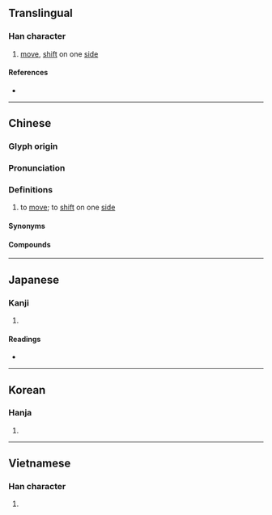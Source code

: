 {{character info}}
==Translingual==

===Han character===
{{Han char|rn=64|rad=手|as=07|sn=10|four=57027|canj=QSQL|ids=⿰扌那}}

# [[move]], [[shift]] on one [[side]]

====References====
* {{Han ref|kx=0431.200|dkj=12084|dj=0780.270|hdz=31876.050|uh=632A|ud=25386|bh=AEBF|bd=44735}}

----

==Chinese==
{{zh-forms}}

===Glyph origin===
{{Han etym}}

===Pronunciation===
{{zh-pron
|m=nuó
|ma=Zh-nuó.ogg
|c=no4
|mn=ml:nó͘/qz,xm,zz:no͘/tw:nô͘
|mn-t=no5
|mc=y
|oc=y
|cat=v
}}

===Definitions===
{{zh-hanzi}}

# to [[move]]; to [[shift]] on one [[side]]

====Synonyms====
{{zh-syn-saurus|挪動}}

====Compounds====
{{zh-der|挪借|挪動|挪墊|挪威|挪威王國|挪抬|挪湊|挪用|挪移|挪窩兒|挪開|挪騷窩兒|搬挪|東挪西借|東挪西湊|東閃西挪|納胯挪腰|騰挪}}

{{zh-cat|Advanced}}

----

==Japanese==

===Kanji===
{{ja-kanji|grade=|rs=手07}}

# {{rfdef|ja|sort=手07}}

====Readings====
* {{ja-readings|on=だ, な|kun=も-む}}

----

==Korean==

===Hanja===
{{ko-hanja|hangeul=[[나]]|eumhun=|rv=na|mr=na|y=na}}

# {{rfdef|ko|sort=手07}}

----

==Vietnamese==

===Han character===
{{vi-readings|reading=ná, na|rs=手07}}

# {{rfdef|vi|sort=手07}}
